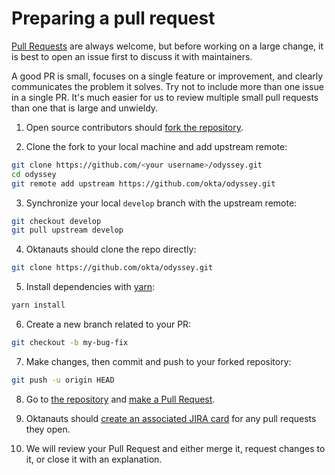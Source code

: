 
<Meta title="Contributing/Preparing a pull request" />

# Preparing a pull request

[Pull Requests](https://docs.github.com/en/free-pro-team@latest/github/collaborating-with-issues-and-pull-requests/creating-a-pull-request) are always welcome, but before working on a large change, it is best to open an issue first to discuss it with maintainers.

A good PR is small, focuses on a single feature or improvement, and clearly communicates the problem it solves. Try not to include more than one issue in a single PR. It's much easier for us to review multiple small pull requests than one that is large and unwieldy.

1. Open source contributors should [fork the repository](https://docs.github.com/en/free-pro-team@latest/github/getting-started-with-github/fork-a-repo).

2. Clone the fork to your local machine and add upstream remote:

```sh
git clone https://github.com/<your username>/odyssey.git
cd odyssey
git remote add upstream https://github.com/okta/odyssey.git
```

3. Synchronize your local `develop` branch with the upstream remote:

```sh
git checkout develop
git pull upstream develop
```

4. Oktanauts should clone the repo directly:

```sh
git clone https://github.com/okta/odyssey.git
```

5. Install dependencies with [yarn](https://yarnpkg.com):

```sh
yarn install
```

6. Create a new branch related to your PR:

```sh
git checkout -b my-bug-fix
```

7. Make changes, then commit and push to your forked repository:

```sh
git push -u origin HEAD
```

8. Go to [the repository](https://github.com/okta/odyssey) and [make a Pull Request](https://docs.github.com/en/free-pro-team@latest/github/collaborating-with-issues-and-pull-requests/creating-a-pull-request).

9. Oktanauts should [create an associated JIRA card](https://github.com/okta/odyssey/issues/new/choose) for any pull requests they open.

10. We will review your Pull Request and either merge it, request changes to it, or close it with an explanation.
